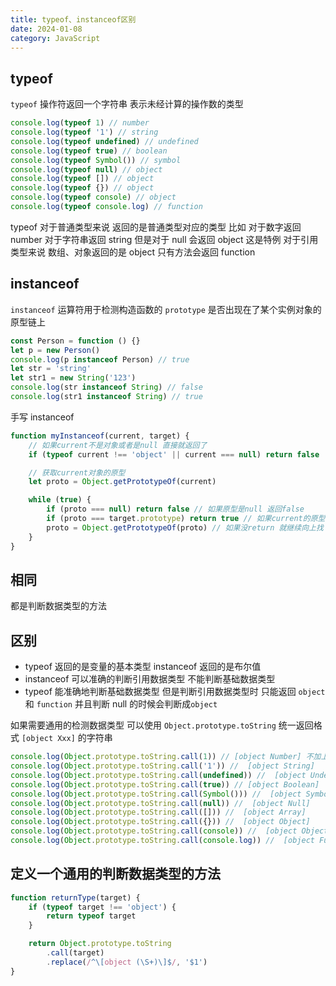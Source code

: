 ```yaml
---
title: typeof、instanceof区别
date: 2024-01-08
category: JavaScript
---
```


## typeof

`typeof` 操作符返回一个字符串 表示未经计算的操作数的类型

```js
console.log(typeof 1) // number
console.log(typeof '1') // string
console.log(typeof undefined) // undefined
console.log(typeof true) // boolean
console.log(typeof Symbol()) // symbol
console.log(typeof null) // object
console.log(typeof []) // object
console.log(typeof {}) // object
console.log(typeof console) // object
console.log(typeof console.log) // function
```

typeof 对于普通类型来说 返回的是普通类型对应的类型 比如 对于数字返回 number 对于字符串返回 string 但是对于 null 会返回 object 这是特例 对于引用类型来说 数组、对象返回的是 object 只有方法会返回 function

## instanceof

`instanceof` 运算符用于检测构造函数的 `prototype` 是否出现在了某个实例对象的原型链上

```js
const Person = function () {}
let p = new Person()
console.log(p instanceof Person) // true
let str = 'string'
let str1 = new String('123')
console.log(str instanceof String) // false
console.log(str1 instanceof String) // true
```

手写 instanceof

```js
function myInstanceof(current, target) {
	// 如果current不是对象或者是null 直接就返回了
	if (typeof current !== 'object' || current === null) return false

	// 获取current对象的原型
	let proto = Object.getPrototypeOf(current)

	while (true) {
		if (proto === null) return false // 如果原型是null 返回false
		if (proto === target.prototype) return true // 如果current的原型和target的原型相等 返回true
		proto = Object.getPrototypeOf(proto) // 如果没return 就继续向上找
	}
}
```

## 相同

都是判断数据类型的方法

## 区别

-   typeof 返回的是变量的基本类型 instanceof 返回的是布尔值
-   instanceof 可以准确的判断引用数据类型 不能判断基础数据类型
-   typeof 能准确地判断基础数据类型 但是判断引用数据类型时 只能返回 `object` 和 `function` 并且判断 null 的时候会判断成`object`

如果需要通用的检测数据类型 可以使用 `Object.prototype.toString` 统一返回格式 `[object Xxx]` 的字符串

```js
console.log(Object.prototype.toString.call(1)) // [object Number] 不加上call返回的是[object Object]
console.log(Object.prototype.toString.call('1')) //  [object String]
console.log(Object.prototype.toString.call(undefined)) //  [object Undefined]
console.log(Object.prototype.toString.call(true)) // [object Boolean]
console.log(Object.prototype.toString.call(Symbol())) //  [object Symbol]
console.log(Object.prototype.toString.call(null)) //  [object Null]
console.log(Object.prototype.toString.call([])) //  [object Array]
console.log(Object.prototype.toString.call({})) //  [object Object]
console.log(Object.prototype.toString.call(console)) //  [object Object]
console.log(Object.prototype.toString.call(console.log)) //  [object Function]
```

## 定义一个通用的判断数据类型的方法

```js
function returnType(target) {
	if (typeof target !== 'object') {
		return typeof target
	}

	return Object.prototype.toString
		.call(target)
		.replace(/^\[object (\S+)\]$/, '$1')
}
```
